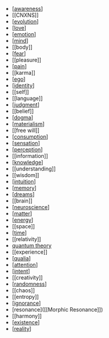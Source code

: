 - [[awareness]]
- [[CNXNS]]
- [[evolution]]
- [[love]]
- [[emotion]]
- [[mind]]
- [[body]]
- [[fear]]
- [[pleasure]]
- [[pain]]
- [[karma]]
- [[ego]]
- [[identity]]
- [[self]]
- [[language]]
- [[judgment]]
- [[belief]]
- [[dogma]]
- [[materialism]]
- [[free will]]
- [[consumption]]
- [[sensation]]
- [[perception]]
- [[information]]
- [[knowledge]]
- [[understanding]]
- [[wisdom]]
- [[intuition]]
- [[memory]]
- [[dreams]]
- [[brain]]
- [[neuroscience]]
- [[matter]]
- [[energy]]
- [[space]]
- [[time]]
- [[relativity]]
- [quantum theory]([[quantum]])
- [[experience]]
- [[qualia]]
- [[attention]]
- [[intent]]
- [[creativity]]
- [[randomness]]
- [[chaos]]
- [[entropy]]
- [[ignorance]]
- [resonance]([[Morphic Resonance]])
- [[harmony]]
- [[existence]]
- [[reality]]

[//begin]: # "Autogenerated link references for markdown compatibility"
[awareness]: awareness "Awareness"
[evolution]: evolution "Evolution"
[love]: love "Love"
[emotion]: emotion "Emotion"
[mind]: mind "Mind"
[fear]: fear "Fear"
[pain]: pain "Pain"
[ego]: ego "Ego"
[identity]: identity "identity"
[judgment]: judgment "Judgment"
[dogma]: dogma "Dogma and Belief"
[materialism]: ../../archives/roam/materialism "Materialism"
[consumption]: consumption "Consumption"
[sensation]: sensation "Sensation"
[perception]: perception "Perception"
[knowledge]: knowledge "Knowledge"
[intuition]: intuition "intuition"
[memory]: memory "Memory"
[dreams]: ../../archives/roam/dreams "Dreams"
[neuroscience]: neuroscience "Neuroscience and the Brain"
[matter]: matter "matter"
[energy]: energy "energy"
[time]: ../../archives/roam/time "Time"
[qualia]: qualia "Qualia"
[attention]: attention "Attention"
[intent]: intent "Intent"
[randomness]: randomness "Randomness"
[ignorance]: ignorance "Ignorance"
[existence]: existence "existence"
[reality]: reality "Reality"
[//end]: # "Autogenerated link references"